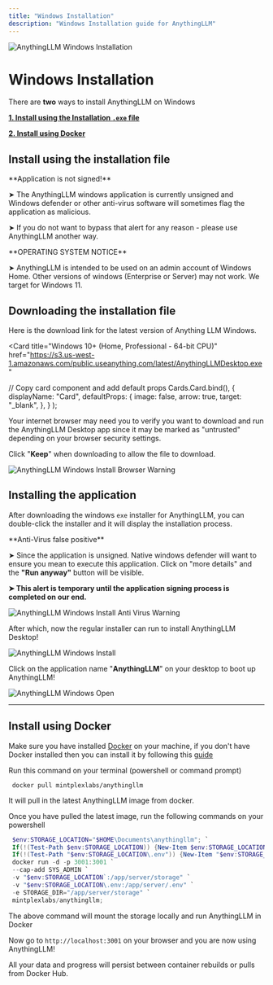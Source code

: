 ```yaml
---
title: "Windows Installation"
description: "Windows Installation guide for AnythingLLM"
---
```



<Image
  src="/images/getting-started/installation/windows/header-image.png"
  height={1080}
  width={1920}
  quality={100}
  alt="AnythingLLM Windows Installation"
/>

# Windows Installation

There are **two** ways to install AnythingLLM on Windows

**[1. Install using the Installation `.exe` file](#install-using-the-installation-file)**

**[2. Install using Docker](#install-using-docker)**

## Install using the installation file

<Callout type="warning" emoji="⚠️">
  **Application is not signed!**

➤ The AnythingLLM windows application is currently unsigned and Windows defender or other anti-virus software will sometimes flag the application as malicious.

➤ If you do not want to bypass that alert for any reason - please use AnythingLLM another way.

</Callout>

<Callout type="warning" emoji="️⚠️">
  **OPERATING SYSTEM NOTICE**

➤ AnythingLLM is intended to be used on an admin account of Windows Home. Other versions of windows (Enterprise or Server) may not work. We target for Windows 11.

</Callout>

## Downloading the installation file

Here is the download link for the latest version of Anything LLM Windows.

<Card
  title="Windows 10+ (Home, Professional - 64-bit CPU)"
  href="https://s3.us-west-1.amazonaws.com/public.useanything.com/latest/AnythingLLMDesktop.exe"
></Card>

  // Copy card component and add default props
  Cards.Card.bind(),
  {
    displayName: "Card",
    defaultProps: {
      image: false,
      arrow: true,
      target: "_blank",
    },
  }
);

Your internet browser may need you to verify you want to download and run the AnythingLLM Desktop app since it may be marked as "untrusted" depending on your browser security settings.

Click "**Keep**" when downloading to allow the file to download.

<Image
  src="/images/getting-started/installation/windows/browser-warning.png"
  height={1080}
  width={1920}
  quality={100}
  alt="AnythingLLM Windows Install Browser Warning"
/>

## Installing the application

After downloading the windows `exe` installer for AnythingLLM, you can double-click the installer and it will display the installation process.

<Callout type="info" emoji="️💡">
  **Anti-Virus false positive**

➤ Since the application is unsigned. Native windows defender will want to ensure you mean to execute this application. Click on "more details" and the **"Run anyway"** button will be visible.

**➤ This alert is temporary until the application signing process is completed on our end.**

</Callout>

<Image
  src="/images/getting-started/installation/windows/anti-virus-warning.png"
  height={1080}
  width={1920}
  quality={100}
  alt="AnythingLLM Windows Install Anti Virus Warning"
/>

After which, now the regular installer can run to install AnythingLLM Desktop!

<Image
  src="/images/getting-started/installation/windows/install.png"
  height={1080}
  width={1920}
  quality={100}
  alt="AnythingLLM Windows Install"
/>

Click on the application name "**AnythingLLM**" on your desktop to boot up AnythingLLM!

<Image
  src="/images/getting-started/installation/windows/desktop.png"
  height={1080}
  width={1920}
  quality={100}
  alt="AnythingLLM Windows Open"
/>

---

## Install using Docker

Make sure you have installed [Docker](https://www.docker.com/) on your machine, if you don't have Docker installed then you can install it by following this [guide](https://docs.docker.com/desktop/install/windows-install/)

Run this command on your terminal (powershell or command prompt)

```shell copy
 docker pull mintplexlabs/anythingllm
```

It will pull in the latest AnythingLLM image from docker.

Once you have pulled the latest image, run the following commands on your powershell

```powershell copy showLineNumbers
 $env:STORAGE_LOCATION="$HOME\Documents\anythingllm"; `
 If(!(Test-Path $env:STORAGE_LOCATION)) {New-Item $env:STORAGE_LOCATION -ItemType Directory}; `
 If(!(Test-Path "$env:STORAGE_LOCATION\.env")) {New-Item "$env:STORAGE_LOCATION\.env" -ItemType File}; `
 docker run -d -p 3001:3001 `
 --cap-add SYS_ADMIN `
 -v "$env:STORAGE_LOCATION`:/app/server/storage" `
 -v "$env:STORAGE_LOCATION\.env:/app/server/.env" `
 -e STORAGE_DIR="/app/server/storage" `
 mintplexlabs/anythingllm;
```

The above command will mount the storage locally and run AnythingLLM in Docker

Now go to `http://localhost:3001` on your browser and you are now using AnythingLLM!

All your data and progress will persist between container rebuilds or pulls from Docker Hub.

